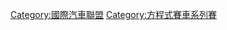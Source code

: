 {{Cat main|GP2系列賽}}
{{Commons cat|GP2 Series}}

{{DEFAULTSORT:GP2}}
[[Category:國際汽車聯盟|Category:國際汽車聯盟]]
[[Category:方程式賽車系列賽|Category:方程式賽車系列賽]]